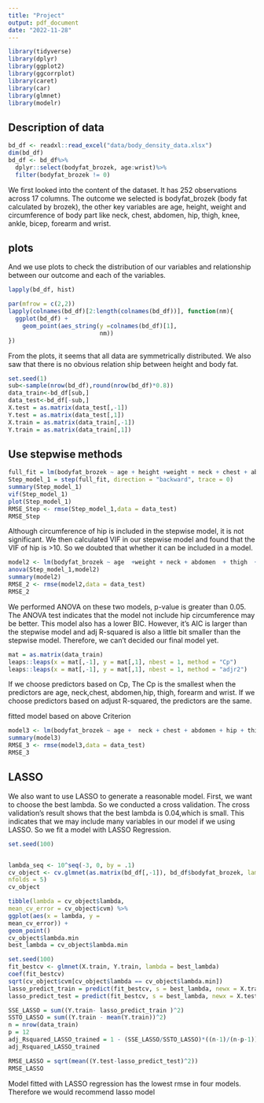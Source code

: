 ```yaml
---
title: "Project"
output: pdf_document
date: "2022-11-28"
---
```


```r
library(tidyverse)
library(dplyr)
library(ggplot2)
library(ggcorrplot)
library(caret)
library(car)
library(glmnet)
library(modelr)

```

## Description of data

```r
bd_df <- readxl::read_excel("data/body_density_data.xlsx")
dim(bd_df)
bd_df <- bd_df%>%
  dplyr::select(bodyfat_brozek, age:wrist)%>%
  filter(bodyfat_brozek != 0)
```

We first looked into the content of the dataset. It has 252 observations across 
17 columns. The outcome we selected is bodyfat_brozek (body fat calculated by 
brozek), the other key variables are age, height, weight and circumference of 
body part like neck, chest, abdomen, hip, thigh, knee, ankle, bicep, forearm and wrist.

## plots
And we use plots to check the distribution of our variables and relationship 
between our outcome and each of the variables.

```r
lapply(bd_df, hist)
```


```r
par(mfrow = c(2,2))
lapply(colnames(bd_df)[2:length(colnames(bd_df))], function(nm){
  ggplot(bd_df) +
    geom_point(aes_string(y =colnames(bd_df)[1],
                          nm))
})
```

From the plots, it seems that all data are symmetrically distributed. We also saw that there is no obvious relation ship between height and body fat. 

```r
set.seed(1)
sub<-sample(nrow(bd_df),round(nrow(bd_df)*0.8))
data_train<-bd_df[sub,]
data_test<-bd_df[-sub,]
X.test = as.matrix(data_test[,-1]) 
Y.test = as.matrix(data_test[,1])
X.train = as.matrix(data_train[,-1]) 
Y.train = as.matrix(data_train[,1])
```

## Use stepwise methods
```r
full_fit = lm(bodyfat_brozek ~ age + height +weight + neck + chest + abdomen + hip + thigh + knee + ankle + bicep +forearm + wrist, data = data_train)
Step_model_1 = step(full_fit, direction = "backward", trace = 0)
summary(Step_model_1)
vif(Step_model_1)
plot(Step_model_1)
RMSE_Step <- rmse(Step_model_1,data = data_test)
RMSE_Step


```
Although circumference of hip is included in the stepwise model, it is not significant. We then calculated VIF in our stepwise model and found that the VIF of hip is >10. So we doubted that whether it can be included in a model.

```r
model2 <- lm(bodyfat_brozek ~ age  +weight + neck + abdomen  + thigh  +forearm + wrist, data = data_train)
anova(Step_model_1,model2)
summary(model2)
RMSE_2 <- rmse(model2,data = data_test)
RMSE_2
```

We performed ANOVA on these two models, p-value is greater than 0.05. The ANOVA test indicates that the model not include hip circumference may be better. This model also has a lower BIC. However, it's AIC is larger than the stepwise model and adj R-squared is also a little bit smaller than the stepwise model. Therefore, we can't decided our final model yet.

```r
mat = as.matrix(data_train)
leaps::leaps(x = mat[,-1], y = mat[,1], nbest = 1, method = "Cp")
leaps::leaps(x = mat[,-1], y = mat[,1], nbest = 1, method = "adjr2")
```

If we choose predictors based on Cp, The Cp is the smallest when the predictors are age, neck,chest, abdomen,hip, thigh, forearm and wrist. If we choose predictors based on adjust R-squared, the predictors are the same.

fitted model based on above Criterion
```r
model3 <- lm(bodyfat_brozek ~ age +  neck + chest + abdomen + hip + thigh  +forearm + wrist, data = data_train)
summary(model3)
RMSE_3 <- rmse(model3,data = data_test)
RMSE_3
```



## LASSO
We also want to use LASSO to generate a reasonable model. First, we want to 
choose the best lambda. So we conducted a cross validation. The cross 
validation's result shows that the best lambda is 0.04,which is small. 
This indicates that we may include many variables in our model if we using LASSO. 
So we fit a model with LASSO Regression.  


```r
set.seed(100)


lambda_seq <- 10^seq(-3, 0, by = .1)
cv_object <- cv.glmnet(as.matrix(bd_df[,-1]), bd_df$bodyfat_brozek, lambda = lambda_seq, 
nfolds = 5)
cv_object

tibble(lambda = cv_object$lambda,
mean_cv_error = cv_object$cvm) %>%
ggplot(aes(x = lambda, y = 
mean_cv_error)) +
geom_point()
cv_object$lambda.min
best_lambda = cv_object$lambda.min

```

```r
set.seed(100)
fit_bestcv <- glmnet(X.train, Y.train, lambda = best_lambda)
coef(fit_bestcv)
sqrt(cv_object$cvm[cv_object$lambda == cv_object$lambda.min])
lasso_predict_train = predict(fit_bestcv, s = best_lambda, newx = X.train)
lasso_predict_test = predict(fit_bestcv, s = best_lambda, newx = X.test)

SSE_LASSO = sum((Y.train- lasso_predict_train )^2)
SSTO_LASSO = sum((Y.train - mean(Y.train))^2)
n = nrow(data_train)
p = 12
adj_Rsquared_LASSO_trained = 1 - (SSE_LASSO/SSTO_LASSO)*((n-1)/(n-p-1))
adj_Rsquared_LASSO_trained

RMSE_LASSO = sqrt(mean((Y.test-lasso_predict_test)^2))
RMSE_LASSO


```

Model fitted with LASSO regression has the lowest rmse in four models. Therefore we would recommend lasso model







